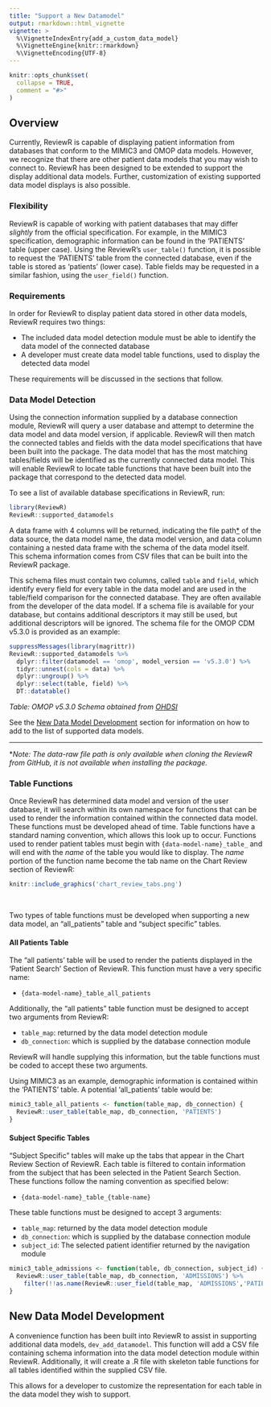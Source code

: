 ```yaml
---
title: "Support a New Datamodel"
output: rmarkdown::html_vignette
vignette: >
  %\VignetteIndexEntry{add_a_custom_data_model}
  %\VignetteEngine{knitr::rmarkdown}
  %\VignetteEncoding{UTF-8}
---
```


```r
knitr::opts_chunk$set(
  collapse = TRUE,
  comment = "#>"
)
```

## Overview

Currently, ReviewR is capable of displaying patient information from databases that conform to the MIMIC3 and OMOP data models. However, we recognize that there are other patient data models that you may wish to connect to.  ReviewR has been designed to be extended to support the display additional data models. Further, customization of existing supported data model displays is also possible. 

### Flexibility

ReviewR is capable of working with patient databases that may differ *slightly* from the official specification. For example, in the MIMIC3 specification, demographic information can be found in the 'PATIENTS' table (upper case). Using the ReviewR's `user_table()` function, it is possible to request the 'PATIENTS' table from the connected database, even if the table is stored as 'patients' (lower case). Table fields may be requested in a similar fashion, using the `user_field()` function. 

### Requirements

In order for ReviewR to display patient data stored in other data models, ReviewR requires two things: 

* The included data model detection module must be able to identify the data model of the connected database
* A developer must create data model table functions, used to display the detected data model

These requirements will be discussed in the sections that follow.

### Data Model Detection

Using the connection information supplied by a database connection module, ReviewR will query a user database and attempt to determine the data model and data model version, if applicable. ReviewR will then match the connected tables and fields with the data model specifications that have been built into the package. The data model that has the most matching tables/fields will be identified as the currently connected data model. This will enable ReviewR to locate table functions that have been built into the package that correspond to the detected data model.

To see a list of available database specifications in ReviewR, run:
```r
library(ReviewR)
ReviewR::supported_datamodels
```
A data frame with 4 columns will be returned, indicating the file path[*](#file-path) of the data source, the data model name, the data model version, and data column containing a nested data frame with the schema of the data model itself. This schema information comes from CSV files that can be built into the ReviewR package.

This schema files must contain two columns, called `table` and `field`, which identify every field for every table in the data model and are used in the table/field comparison for the connected database. They are often available from the developer of the data model. If a schema file is available for your database, but contains additional descriptors it may still be used, but additional descriptors will be ignored. The schema file for the OMOP CDM v5.3.0 is provided as an example:

```r
suppressMessages(library(magrittr))
ReviewR::supported_datamodels %>% 
  dplyr::filter(datamodel == 'omop', model_version == 'v5.3.0') %>% 
  tidyr::unnest(cols = data) %>% 
  dplyr::ungroup() %>% 
  dplyr::select(table, field) %>% 
  DT::datatable()
```

*Table: OMOP v5.3.0 Schema obtained from [OHDSI](https://github.com/OHDSI/CommonDataModel/releases/tag/v5.3.0)*

See the [New Data Model Development](#new-data-model-development) section for information on how to add to the list of supported data models. 

***

<a name="file-path"></a>
\**Note: The data-raw file path is only available when cloning the ReviewR from GitHub, it is not available when installing the package.*

### Table Functions

Once ReviewR has determined data model and version of the user database, it will search within its own namespace for functions that can be used to render the information contained within the connected data model. These functions must be developed ahead of time. Table functions have a standard naming convention, which allows this look up to occur. Functions used to render patient tables must begin with `{data-model-name}_table_` and will end with the *name* of the table you would like to display. The *name* portion of the function name become the tab name on the Chart Review section of ReviewR:

```r
knitr::include_graphics('chart_review_tabs.png')
```

&nbsp;
&nbsp;
&nbsp;

Two types of table functions must be developed when supporting a new data model, an "all_patients" table and "subject specific" tables. 

#### All Patients Table

The "all patients' table will be used to render the patients displayed in the 'Patient Search' Section of ReviewR. This function must have a very specific name:

* `{data-model-name}_table_all_patients`

Additionally, the "all patients" table function must be designed to accept two arguments from ReviewR:

* `table_map`: returned by the data model detection module
* `db_connection`: which is supplied by the database connection module

ReviewR will handle supplying this information, but the table functions must be coded to accept these two arguments.

Using MIMIC3 as an example, demographic information is contained within the 'PATIENTS' table. A potential 'all_patients' table would be:
```r
mimic3_table_all_patients <- function(table_map, db_connection) {
  ReviewR::user_table(table_map, db_connection, 'PATIENTS')
}
```

#### Subject Specific Tables

"Subject Specific" tables will make up the tabs that appear in the Chart Review Section of ReviewR. Each table is filtered to contain information from the subject that has been selected in the Patient Search Section. These functions follow the naming convention as specified below:

* `{data-model-name}_table_{table-name}`

These table functions must be designed to accept 3 arguments:

* `table_map`: returned by the data model detection module
* `db_connection`: which is supplied by the database connection module
* `subject_id`: The selected patient identifier returned by the navigation module

```r
mimic3_table_admissions <- function(table, db_connection, subject_id) {
  ReviewR::user_table(table_map, db_connection, 'ADMISSIONS') %>% 
    filter(!!as.name(ReviewR::user_field(table_map, 'ADMISSIONS','PATIENT_ID')) == subject_id)
}
```


## New Data Model Development

A convenience function has been built into ReviewR to assist in supporting additional data models, `dev_add_datamodel`. This function will add a CSV file containing schema information into the data model detection module within ReviewR. Additionally, it will create a .R file with skeleton table functions for all tables identified within the supplied CSV file. 

This allows for a developer to customize the representation for each table in the data model they wish to support. 
